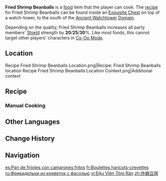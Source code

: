 {{Food Infobox
|id              = 108740
|description     = A deep-fried snack.
|desc_suspicious = The oil in the pot has mercilessly stripped the shrimp of moisture, resulting in a shriveled texture that could have been shown magnanimity if not for the jarring, hard mouthfeel. It's a good thing there are only two products... That makes dealing with them easy enough.
|desc_basic      = First, deep fry the bean flour balls, then stuff them with fillings, fried shrimp, and sauce. Though they may be slightly complicated to prepare, the fact that they're so delicious makes it all worth it.
|desc_delicious  = After experiencing the culinary magic known as deep-frying, this has gained a golden luster, with a crisp shell that tightly locks the juices in along with a crackling, satisfying toothsomeness. Alas, for there only being two per dish! Alas, for you desire more!
|type            = DEF-Boosting Dishes
|effectType      = DEF Up
|effect          = Increases all party members' Shield Strength by (var1)% for 300s.
|eff_att1        = Shield Strength
|eff_suspicious1 = 20
|eff_basic1      = 25
|eff_delicious1  = 30
|quality         = 3
|region          = Natlan
|variant         = Pass the Luck
|recipe          = [[Tequemecan Valley]] [[Chest]]
|source1         = {{Sold by}}
}}
'''Fried Shrimp Beanballs''' is a [[food]] item that the player can cook. The [[recipe]] for Fried Shrimp Beanballs can be found inside an [[Chest|Exquisite Chest]] on top of a watch-tower, to the south of the [[Ancient Watchtower]] [[Domain]].

Depending on the quality, Fried Shrimp Beanballs increases all party members' [[Shield]] strength by '''20'''/'''25'''/'''30'''%. Like most foods, this cannot target other players' characters in [[Co-Op Mode]].

{{Special Dish|Mualani|Pass the Luck}}

==Location==
<gallery>
Recipe Fried Shrimp Beanballs Location.png|Recipe: Fried Shrimp Beanballs location
Recipe Fried Shrimp Beanballs Location Context.png|Additional context
</gallery>

==Recipe==
{{Recipe
|type = Cooking
|Glabrous Beans = 4
|Flour = 4
|Shrimp Meat = 3
|Onion = 3
|sort = Glabrous Beans;Flour;Shrimp Meat;Onion
}}

===Manual Cooking===
{{Manual Cooking}}

==Other Languages==
{{Other Languages
|en       = Fried Shrimp Beanballs
|zhs      = 炸虾豆球
|zhs_rm   = Zháxiā Dòuqiú
|zht      = 炸蝦豆球
|zht_rm   = Zháxiā Dòuqiú
|zh_tl    = Fried Shrimp Bean Balls
|ja       = アカラジェ
|ja_rm    = Akaraje
|ja_tl    = {{w|Akara|Acarajé}}
|ko       = 콩볼 새우튀김
|ko_rm    = 
|ko_tl    = 
|es       = Pan de frijoles con camarones fritos
|es_tl    = Bean Bread with Fried Shrimp
|fr       = Boulettes haricots-crevettes
|fr_tl    = Bean-Shrimp Balls
|ru       = Фрикадельки из креветок с фасолью
|ru_tl    = Shrimp Meatballs with Beans
|th       = Fried Shrimp Beanball
|vi       = Đậu Viên Tôm Rán
|vi_tl    = 
|de       = Frittierte Garnelen-Bohnenbällchen
|de_tl    = Fried Shrimp Beanballs
|id       = Fried Shrimp Beanballs
|pt       = Acarajé
|pt_tl    = 
|tr       = Kızarmış Karidesli Nohut Köftesi
|tr_tl    = 
|it       = Polpette di legumi fritte con gamberetti
|it_tl    = 
}}

==Change History==
{{Change History|5.0}}

==Navigation==
{{Food Navbox}}

[[es:Pan de frijoles con camarones fritos]]
[[fr:Boulettes haricots-crevettes]]
[[ru:Фрикадельки из креветок с фасолью]]
[[vi:Đậu Viên Tôm Rán]]
[[zh:炸蝦豆球]]